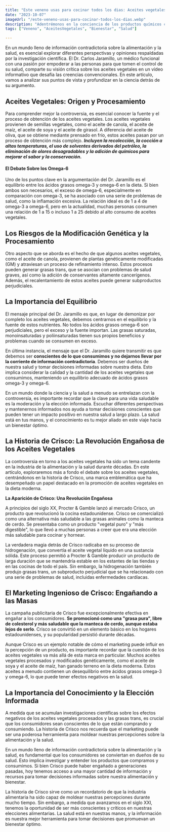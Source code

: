 ```yaml
---
title: "Este veneno usas para cocinar todos los dias: Aceites vegetales"
date: "2023-10-07"
imageUrl: "/este-veneno-usas-para-cocinar-todos-los-dias.webp"
description: "Adentrémonos en la conciencia de los productos químicos comunes en la cocina y cómo pueden afectar tu salud. Descubre alternativas más saludables y estrategias para reducir la exposición a sustancias perjudiciales."
tags: ["Veneno", "AceitesVegetales", "Bienestar", "Salud"]

---
```


<CustomImage
  src="https://raw.githubusercontent.com/sebiten/posts/main/images/este-veneno-usas-para-cocinar-todos-los-dias.webp"
  alt="Este veneno usas para cocinar todos los dias: Aceites vegetales"
/>

En un mundo lleno de información contradictoria sobre la alimentación y la salud, es esencial explorar diferentes perspectivas y opiniones respaldadas por la investigación científica. El Dr. Carlos Jaramillo, un médico funcional con una pasión por empoderar a las personas para que tomen el control de su salud, comparte su visión crítica sobre los aceites vegetales en un vídeo informativo que desafía las creencias convencionales. En este artículo, vamos a analizar sus puntos de vista y profundizar en la ciencia detrás de su argumento.

## Aceites Vegetales: Origen y Procesamiento

Para comprender mejor la controversia, es esencial conocer la fuente y el proceso de obtención de los aceites vegetales. Los aceites vegetales provienen de semillas vegetales, como el aceite de canola, el aceite de maíz, el aceite de soya y el aceite de girasol. A diferencia del aceite de oliva, que se obtiene mediante prensado en frío, estos aceites pasan por un proceso de obtención más complejo. ***Incluyen la recolección, la cocción a altas temperaturas, el uso de solventes derivados del petróleo, la eliminación de olores desagradables y la adición de químicos para mejorar el sabor y la conservación.***

#### El Debate Sobre los Omega-6

Uno de los puntos clave en la argumentación del Dr. Jaramillo es el equilibrio entre los ácidos grasos omega-3 y omega-6 en la dieta. Si bien ambos son necesarios, el exceso de omega-6, especialmente en comparación con omega-3, se ha asociado con una serie de problemas de salud, como la inflamación excesiva. La relación ideal es de 1 a 4 de omega-3 a omega-6, pero en la actualidad, muchas personas consumen una relación de 1 a 15 o incluso 1 a 25 debido al alto consumo de aceites vegetales.

## Los Riesgos de la Modificación Genética y la Procesamiento

Otro aspecto que se aborda es el hecho de que algunos aceites vegetales, como el aceite de canola, provienen de plantas genéticamente modificadas (GM) y atraviesan un proceso de refinamiento intenso. Estos procesos pueden generar grasas trans, que se asocian con problemas de salud graves, así como la adición de conservantes altamente cancerígenos. Además, el recalentamiento de estos aceites puede generar subproductos perjudiciales.

## La Importancia del Equilibrio

El mensaje principal del Dr. Jaramillo es que, en lugar de demonizar por completo los aceites vegetales, debemos centrarnos en el equilibrio y la fuente de estos nutrientes. No todos los ácidos grasos omega-6 son perjudiciales, pero el exceso y la fuente importan. Las grasas saturadas, monoinsaturadas y poliinsaturadas tienen sus propios beneficios y problemas cuando se consumen en exceso.

En última instancia, el mensaje que el Dr. Jaramillo quiere transmitir es que debemos ser **conscientes de lo que consumimos y no dejarnos llevar por la corriente de información contradictoria**. Debemos ser dueños de nuestra salud y tomar decisiones informadas sobre nuestra dieta. Esto implica considerar la calidad y la cantidad de los aceites vegetales que consumimos, manteniendo un equilibrio adecuado de ácidos grasos omega-3 y omega-6.

En un mundo donde la ciencia y la salud a menudo se entrelazan con la controversia, es importante recordar que la clave para una vida saludable es la moderación y la elección informada. Escuchar diferentes perspectivas y mantenernos informados nos ayuda a tomar decisiones conscientes que pueden tener un impacto positivo en nuestra salud a largo plazo. La salud está en tus manos, y el conocimiento es tu mejor aliado en este viaje hacia un bienestar óptimo.

## La Historia de Crisco: La Revolución Engañosa de los Aceites Vegetales

La controversia en torno a los aceites vegetales ha sido un tema candente en la industria de la alimentación y la salud durante décadas. En este artículo, exploraremos más a fondo el debate sobre los aceites vegetales, centrándonos en la historia de Crisco, una marca emblemática que ha desempeñado un papel destacado en la promoción de aceites vegetales en la dieta moderna.

**La Aparición de Crisco: Una Revolución Engañosa**

A principios del siglo XX, Procter & Gamble lanzó al mercado Crisco, un producto que revolucionó la cocina estadounidense. Crisco se comercializó como una alternativa más saludable a las grasas animales como la manteca de cerdo. Se presentaba como un producto "vegetal puro" y "más digestible", lo que llevó a muchas personas a creer que era una elección más saludable para cocinar y hornear.

La verdadera magia detrás de Crisco radicaba en su proceso de hidrogenación, que convertía el aceite vegetal líquido en una sustancia sólida. Este proceso permitió a Procter & Gamble producir un producto de larga duración que se mantendría estable en los estantes de las tiendas y en las cocinas de todo el país. Sin embargo, la hidrogenación también produjo grasas trans, un subproducto perjudicial que se ha relacionado con una serie de problemas de salud, incluidas enfermedades cardíacas.

## El Marketing Ingenioso de Crisco: Engañando a las Masas

La campaña publicitaria de Crisco fue excepcionalmente efectiva en engañar a los consumidores. **Se promocionó como una "grasa pura", libre de colesterol y más saludable que la manteca de cerdo, aunque estaba lejos de serlo**. Crisco se convirtió en un elemento básico en los hogares estadounidenses, y su popularidad persistió durante décadas.

Aunque Crisco es un ejemplo notable de cómo el marketing puede influir en la percepción de un producto, es importante recordar que la cuestión de los aceites vegetales va más allá de esta marca en particular. Muchos aceites vegetales procesados y modificados genéticamente, como el aceite de soya y el aceite de maíz, han ganado terreno en la dieta moderna. Estos aceites a menudo contienen un desequilibrio entre ácidos grasos omega-3 y omega-6, lo que puede tener efectos negativos en la salud.


## La Importancia del Conocimiento y la Elección Informada

A medida que se acumulan investigaciones científicas sobre los efectos negativos de los aceites vegetales procesados y las grasas trans, es crucial que los consumidores sean conscientes de lo que están comprando y consumiendo. La historia de Crisco nos recuerda que el marketing puede ser una poderosa herramienta para moldear nuestras percepciones sobre la alimentación y la salud.

En un mundo lleno de información contradictoria sobre la alimentación y la salud, es fundamental que los consumidores se conviertan en dueños de su salud. Esto implica investigar y entender los productos que compramos y consumimos. Si bien Crisco puede haber engañado a generaciones pasadas, hoy tenemos acceso a una mayor cantidad de información y recursos para tomar decisiones informadas sobre nuestra alimentación y bienestar.

La historia de Crisco sirve como un recordatorio de que la industria alimentaria ha sido capaz de moldear nuestras percepciones durante mucho tiempo. Sin embargo, a medida que avanzamos en el siglo XXI, tenemos la oportunidad de ser más conscientes y críticos en nuestras elecciones alimentarias. La salud está en nuestras manos, y la información es nuestra mejor herramienta para tomar decisiones que promuevan un bienestar óptimo.
